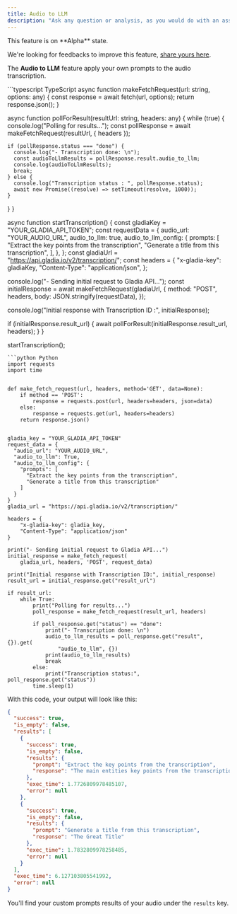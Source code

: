 ```yaml
---
title: Audio to LLM
description: "Ask any question or analysis, as you would do with an assistant"
---
```


<Note>
This feature is on **Alpha** state.

We're looking for feedbacks to improve this feature, [share yours here](https://gladiaio.typeform.com/feedback?typeform-source=app.gladia.io).

</Note>

The **Audio to LLM** feature apply your own prompts to the audio transcription.

<CodeGroup>
```typescript TypeScript
async function makeFetchRequest(url: string, options: any) {
  const response = await fetch(url, options);
  return response.json();
}

async function pollForResult(resultUrl: string, headers: any) {
  while (true) {
    console.log("Polling for results...");
    const pollResponse = await makeFetchRequest(resultUrl, { headers });

    if (pollResponse.status === "done") {
      console.log("- Transcription done: \n");
      const audioToLlmResults = pollResponse.result.audio_to_llm;
      console.log(audioToLlmResults);
      break;
    } else {
      console.log("Transcription status : ", pollResponse.status);
      await new Promise((resolve) => setTimeout(resolve, 1000));
    }
  }
}

async function startTranscription() {
  const gladiaKey = "YOUR_GLADIA_API_TOKEN";
  const requestData = {
    audio_url: "YOUR_AUDIO_URL",
    audio_to_llm: true,
    audio_to_llm_config: {
      prompts: [
        "Extract the key points from the transcription",
        "Generate a title from this transcription",
      ],
    },
  };
  const gladiaUrl = "https://api.gladia.io/v2/transcription/";
  const headers = {
    "x-gladia-key": gladiaKey,
    "Content-Type": "application/json",
  };

  console.log("- Sending initial request to Gladia API...");
  const initialResponse = await makeFetchRequest(gladiaUrl, {
    method: "POST",
    headers,
    body: JSON.stringify(requestData),
  });

  console.log("Initial response with Transcription ID :", initialResponse);

  if (initialResponse.result_url) {
    await pollForResult(initialResponse.result_url, headers);
  }
}

startTranscription();

````
```python Python
import requests
import time


def make_fetch_request(url, headers, method='GET', data=None):
    if method == 'POST':
        response = requests.post(url, headers=headers, json=data)
    else:
        response = requests.get(url, headers=headers)
    return response.json()


gladia_key = "YOUR_GLADIA_API_TOKEN"
request_data = {
  "audio_url": "YOUR_AUDIO_URL",
  "audio_to_llm": True,
  "audio_to_llm_config": {
    "prompts": [
      "Extract the key points from the transcription",
      "Generate a title from this transcription"
    ]
  }
}
gladia_url = "https://api.gladia.io/v2/transcription/"

headers = {
    "x-gladia-key": gladia_key,
    "Content-Type": "application/json"
}

print("- Sending initial request to Gladia API...")
initial_response = make_fetch_request(
    gladia_url, headers, 'POST', request_data)

print("Initial response with Transcription ID:", initial_response)
result_url = initial_response.get("result_url")

if result_url:
    while True:
        print("Polling for results...")
        poll_response = make_fetch_request(result_url, headers)

        if poll_response.get("status") == "done":
            print("- Transcription done: \n")
            audio_to_llm_results = poll_response.get("result", {}).get(
                "audio_to_llm", {})
            print(audio_to_llm_results)
            break
        else:
            print("Transcription status:", poll_response.get("status"))
        time.sleep(1)
````

</CodeGroup>

With this code, your output will look like this:

```json
{
  "success": true,
  "is_empty": false,
  "results": [
    {
      "success": true,
      "is_empty": false,
      "results": {
        "prompt": "Extract the key points from the transcription",
        "response": "The main entities key points from the transcription are:\n- ..."
      },
      "exec_time": 1.7726809978485107,
      "error": null
    },
    {
      "success": true,
      "is_empty": false,
      "results": {
        "prompt": "Generate a title from this transcription",
        "response": "The Great Title"
      },
      "exec_time": 1.7832809978258485,
      "error": null
    }
  ],
  "exec_time": 6.127103805541992,
  "error": null
}
```

You'll find your custom prompts results of your audio under the `results` key.
